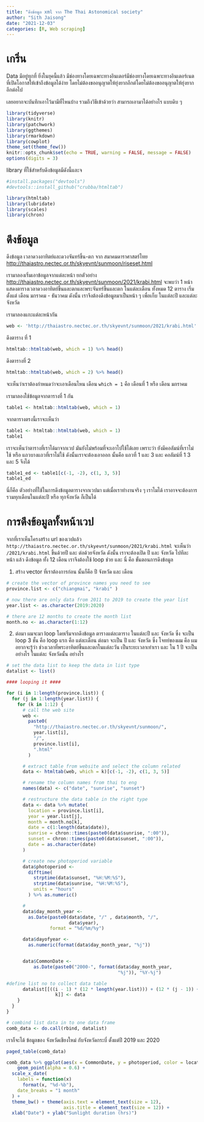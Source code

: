 ```yaml
---
title: "ดึงข้อมูล xml จาก The Thai Astonomical society"
author: "Sith Jaisong"
date: "2021-12-03"
categories: [R, Web scraping]
---
```


# เกริ่น
Data มีอยู่ทุกที่ ยิ่งในยุคนี้แล้ว มีช่องทางโดยเฉพาะทางอินเตอร์มีช่องทางโดยเฉพาะทางอินเตอร์เนต ที่เปิดโอกาสให้เข้าถึงข้อมูลได้ง่าย โดยไม่ต้องขออนุญาตให้ยุ่งยากอีกต่โดยไม่ต้องขออนุญาตให้ยุ่งยากอีกต่อไป

เลยอยากจะบันทึกเอาไว้มามีที่ไหนบ้าง รวมถึงวิธีเข้าด้วยว่า สามารถเอามาได้อย่างไร แบบดิบ ๆ


```r
library(tidyverse)
library(knitr)
library(patchwork)
library(ggthemes)
library(rmarkdown)
library(cowplot)
theme_set(theme_few())
knitr::opts_chunk$set(echo = TRUE, warning = FALSE, message = FALSE)
options(digits = 3)
```

library ที่ใช้สำหรับดึงข้อมูลมีดังนี้และจ
```r
#install.packages("devtools")
#devtools::install_github("crubba/htmltab")

library(htmltab)
library(lubridate)
library(scales)
library(chron)
```
# ดึงข้อมูล
ดึงข้อมูล เวลาดวงอาทิตย์และดวงจันทร์ขึ้น-ตก จาก สมาคมดาราศาสตร์ไทย <http://thaiastro.nectec.or.th/skyevnt/sunmoon/riseset.html>

เรามาลองเริ่มเอาข้อมูลจากแต่ละหน้า ยกตัวอย่าง <http://thaiastro.nectec.or.th/skyevnt/sunmoon/2021/krabi.html> จะพบว่า 1 หน้า แสดงตารางเวลาดวงอาทิตย์ขึ้นและตกและพระจันทร์ขึ้นและตก ในแต่ละเดือน ทั้งหมด 12 ตาราง เริ่มตั้งแต่ เดือน มกราคม - ธันวาคม ดังนั้น เราจึงต้องดึงข้อมูลมาเป็นหน้า ๆ เพื่อเก็บ ในแต่ละปี และแต่ละจังหวัด

เรามาลองแกะแต่ละหน้ากัน

```r
web <- 'http://thaiastro.nectec.or.th/skyevnt/sunmoon/2021/krabi.html'
```
ดึงตาราง ที่ 1
```r
htmltab::htmltab(web, which = 1) %>% head()
```
ดึงตารางที่ 2
```r
htmltab::htmltab(web, which = 2) %>% head()
```
จะเห็นว่าเราต้องกำหนดว่าจะเอาเดือนไหน เดือน `which = 1` คือ เดือนที่ 1 หรือ เดือน มกราคม

เรามาลองใช้ข้อมูลจากตารางที่ 1 กัน

```r
table1 <- htmltab::htmltab(web, which = 1)
```
จากตารางตรงนี้เราจะเห็นว่า

```r
table1 <- htmltab::htmltab(web, which = 1)
table1
```

เราจะเห็นว่าตารางที่เราได้มาจากเวป มันยังไม่พร้อมที่จะเอาไปใช้ได้เลย เพราะว่า ยังมีคอลัมน์ที่เราไม่ใช้ หรือ แถวบางแถวที่เราไม่ใช้ ดังนั้นเราจะต้องเอาออก
นั้นคือ แถวที่  1 และ 3 และ คอลัมน์ที่ 1 3 และ 5 จึงได้

```r
table1_ed <- table1[c(-1, -2), c(1, 3, 5)]
table1_ed
```
นี่ก็คือ ตัวอย่างที่ใช้ในการดึงข้อมูลตารางจากเวปมา แต่เมื่อเราทำงานจริง ๆ เราไมได้ เราอาจจะต้องการ รวมทุกเดือนในแต่ละปี หรือ ทุกจังหวัด ก็เป็นได้

# การดึงข้อมูลทั้งหน้าเวป
จากที่เราเห็นโครงสร้าง url ของเวปแล้ว `http://thaiastro.nectec.or.th/skyevnt/sunmoon/2021/krabi.html` จะเห็นว่า `/2021/krabi.html` ขึ้นด้วยปี และ ต่อด้วยจังหวัด
ดังนั้น เราจะต้องเปิด ปี และ จังหวัด ไปทีละ หน้า แล้ว ดึงข้อมูล ทั้ง 12 เดือน เราจึงต้องใช้ loop ช่วย และ นี่ คือ ขั้นตอนการดึงข้อมูล

1. สร้าง vector ที่เราต้องการก่อน นั้นก็คือ ปี จังหวัด และ เดือน

```r
# create the vector of province names you need to see
province.list <- c("chiangmai", "krabi" )

# now there are only data from 2011 to 2019 to create the year list
year.list <- as.character(2019:2020)

# there are 12 months to create the month list
month.no <- as.character(1:12)
```
2. ต่อมา ผมจะมา loop โดยเริ่มจากดึงข้อมูล ตารางแต่ละตาราง ในแต่ละปี และ จังหวัด ซึ่ง จะเป็น loop 3 ชั้น คือ loop แรก คือ แต่ละเดือน ต่อมา จะเป็น ปี และ จังหวัด ซึ่ง โจทย์ของผม คือ ผมอยากจะรู้ว่า ช่วงเวลาที่พระอาทิตย์ขึ้นและตกในแต่ละวัน เป็นระยะเวลาเท่าเรา และ ใน 1 ปี จะเป็นอย่างไร ในแต่ละ จังหวัดนั้น อย่างไร


```r
# set the data list to keep the data in list type
datalist <- list()

#### looping it ####

for (i in 1:length(province.list)) {
  for (j in 1:length(year.list)) {
    for (k in 1:12) {
      # call the web site
      web <-
        paste0(
          "http://thaiastro.nectec.or.th/skyevnt/sunmoon/",
          year.list[i],
          "/",
          province.list[i],
          ".html"
        )

      # extract table from website and select the column related
      data <- htmltab(web, which = k)[c(-1, -2), c(1, 3, 5)]

      # rename the column names from thai to eng
      names(data) <- c("date", "sunrise", "sunset")

      # restructure the data table in the right type
      data <- data %>% mutate(
        location = province.list[i],
        year = year.list[j],
        month = month.no[k],
        date = c(1:length(data$date)),
        sunrise = chron::times(paste0(data$sunrise, ":00")),
        sunset = chron::times(paste0(data$sunset, ":00")),
        date = as.character(date)
      )

      # create new photoperiod variable
      data$photoperiod <-
        difftime(
          strptime(data$sunset, "%H:%M:%S"),
          strptime(data$sunrise, "%H:%M:%S"),
          units = "hours"
        ) %>% as.numeric()

      #
      data$day_month_year <-
        as.Date(paste0(data$date, "/" , data$month, "/",
                       data$year),
                format = "%d/%m/%y")

      data$dayofyear <-
        as.numeric(format(data$day_month_year, "%j"))


      data$CommonDate <-
          as.Date(paste0("2000-", format(data$day_month_year,
                                         "%j")), "%Y-%j")

#define list no to collect data table
      datalist[[((i - 1) * (12 * length(year.list))) + (12 * (j - 1)) +
                  k]] <- data
    }
  }
}

# combind list data in to one data frame
comb_data <- do.call(rbind, datalist)
```

เราก็จะได้ ข้อมูลของ จังหวัดเชียงใหม่ กับจังหวัดกระบี่ ตั้งแต่ปี 2019 และ 2020

```r
paged_table(comb_data)
```

```r
comb_data %>% ggplot(aes(x = CommonDate, y = photoperiod, color = location)) +
    geom_point(alpha = 0.6) +
  scale_x_date(
    labels = function(x)
      format(x, "%d-%b"),
    date_breaks = "1 month"
  ) +
  theme_bw() + theme(axis.text = element_text(size = 12),
                     axis.title = element_text(size = 12)) +
  xlab("Date") + ylab("Sunlight duration (hrs)") 
```
